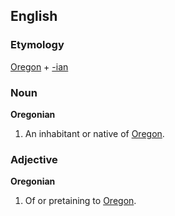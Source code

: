 ==English==

===Etymology===
[[Oregon]] + [[-ian]]

===Noun===
'''Oregonian'''
# An inhabitant or native of [[Oregon]].

===Adjective===
'''Oregonian'''
# Of or pretaining to [[Oregon]].